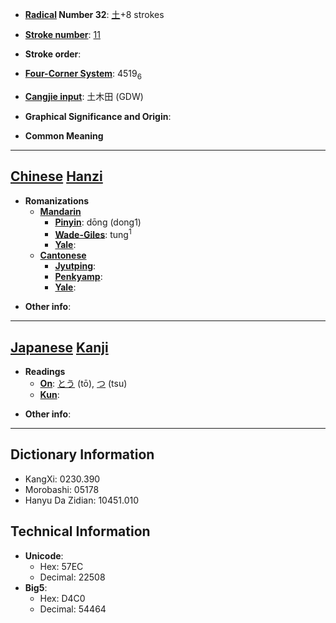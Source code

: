 * '''[[Wiktionary:Chinese radical index| Radical]] Number 32''': [[Wiktionary:Chinese radical index 土|土]]+8 strokes

* '''[[Wiktionary:Chinese total strokes index|Stroke number]]''': [[Wiktionary:Chinese total strokes index 11|11]]

* '''Stroke order''': 

* '''[[Wiktionary:Chinese four corner index|Four-Corner System]]''': 4519<sub>6</sub>

* '''[[Wiktionary:Chinese Cangjie index|Cangjie input]]''': 土木田 (GDW)

* '''Graphical Significance and Origin''': 

* '''Common Meaning'''

----

== [[Chinese]] [[Hanzi]] ==

* '''Romanizations'''
** '''[[Mandarin]]'''
*** '''[[Pinyin]]''': dōng (dong1)
*** '''[[Wade-Giles]]''': tung<sup>1</sup>
*** '''[[Yale]]''': 
** '''[[Cantonese]]'''
*** '''[[Jyutping]]''':
*** '''[[Penkyamp]]''': 
*** '''[[Yale]]''': 

* '''Other info''': 

----

== [[Japanese]] [[Kanji]] ==

* '''Readings'''
** '''[[On]]''': [[とう]] (tō), [[つ]] (tsu)
** '''[[Kun]]''': 

* '''Other info''':  

----

== Dictionary Information ==

* KangXi: 0230.390
* Morobashi: 05178
* Hanyu Da Zidian: 10451.010

== Technical Information ==

* '''Unicode''':
** Hex: 57EC
** Decimal: 22508
* '''Big5''':
** Hex: D4C0
** Decimal: 54464